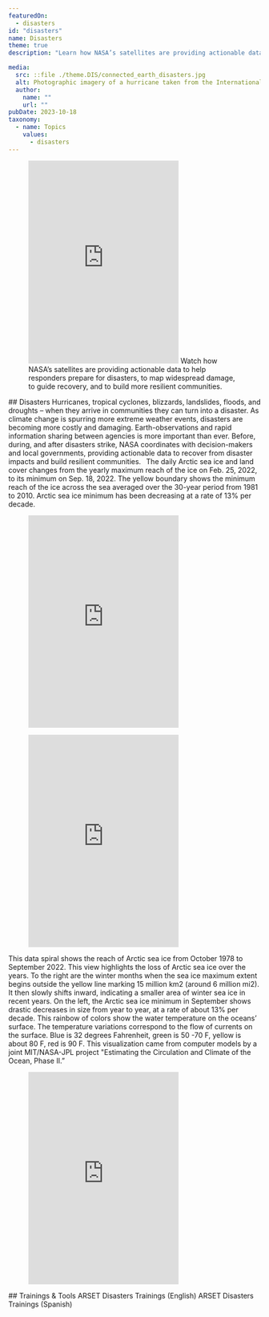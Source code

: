 ```yaml
---
featuredOn:
  - disasters
id: "disasters"
name: Disasters
theme: true
description: "Learn how NASA’s satellites are providing actionable data to help responders prepare for disasters, to map widespread damage, to guide recovery, and to build more resilient communities."

media:
  src: ::file ./theme.DIS/connected_earth_disasters.jpg
  alt: Photographic imagery of a hurricane taken from the International Space Station
  author:
    name: ""
    url: ""
pubDate: 2023-10-18
taxonomy:
  - name: Topics
    values:
      - disasters
---
```


<Block type="wide">
  <Figure>
    <Embed height="405" src="https://www.youtube.com/embed/KmDET3DsdZQ" title="NASA and Hurricanes" />
    <Caption
      attrAuthor='NASA'
      attrUrl='https://nasa.gov/'
    >
      Watch how NASA’s satellites are providing actionable data to help responders prepare for disasters, to map widespread damage, to guide recovery, and to build more resilient communities.
   </Caption>
  </Figure>
</Block>

<Block type="wide">
  <Prose>
  ## Disasters
  Hurricanes, tropical cyclones, blizzards, landslides, floods, and droughts – when they arrive in communities they can turn into a disaster. As climate change is spurring more extreme weather events, disasters are becoming more costly and damaging. Earth-observations and rapid information sharing between agencies is more important than ever. Before, during, and after disasters strike, NASA coordinates with decision-makers and local governments, providing actionable data to recover from disaster impacts and build resilient communities.   
  </Prose>
</Block>

<Block>
  <Prose>
    The daily Arctic sea ice and land cover changes from the yearly maximum reach of the ice on Feb. 25, 2022, to its minimum on Sep. 18, 2022. The yellow boundary shows the minimum reach of the ice across the sea averaged over the 30-year period from 1981 to 2010. Arctic sea ice minimum has been decreasing at a rate of 13% per decade.
  </Prose>
  <Figure>
    <Embed height="424" src="https://www.youtube.com/embed/35QjTwIG-eg" title="Arctic Sea Ice Minimum 2022." />
    <Caption
      attrAuthor='NASA'
      attrUrl='https://nasa.gov/'
    >
    </Caption>
  </Figure>
</Block>

<Block>
  <Figure>
    <Embed height="424" src="https://www.youtube.com/embed/9QMLSKmL4FU" title="Arctic Sea Ice Spiral" />
    <Caption
      attrAuthor='NASA'
      attrUrl='https://nasa.gov/'
    >
    </Caption>
  </Figure>
  <Prose>
    This data spiral shows the reach of Arctic sea ice from October 1978 to September 2022. This view highlights the loss of Arctic sea ice over the years. To the right are the winter months when the sea ice maximum extent begins outside the yellow line marking 15 million km2 (around 6 million mi2). It then slowly shifts inward, indicating a smaller area of winter sea ice in recent years. On the left, the Arctic sea ice minimum in September shows drastic decreases in size from year to year, at a rate of about 13% per decade.
  </Prose>
</Block>

<Block type="full">
  <Prose>
    This rainbow of colors show the water temperature on the oceans’ surface. The temperature variations correspond to the flow of currents on the surface. Blue is 32 degrees Fahrenheit, green is 50 -70 F, yellow is about 80 F, red is 90 F. This visualization came from computer models by a joint MIT/NASA-JPL project "Estimating the Circulation and Climate of the Ocean, Phase II.”
  </Prose>
  <Figure>
    <Embed height="424" src="https://www.youtube.com/embed/TvPjAe4j6qQ" title="Ocean Flows" />
    <Caption
      attrAuthor='NASA'
      attrUrl='https://nasa.gov/'
    >
    </Caption>
  </Figure>
</Block>

<Block type="wide">
  <Prose>
    ## Trainings & Tools
    <Link to="https://appliedsciences.nasa.gov/what-we-do/capacity-building/arset/arset-disasters-training">
      ARSET Disasters Trainings (English)
    </Link>
    <Link to="https://appliedsciences.nasa.gov/what-we-do/capacity-building/arset/arset-disasters-training?title=&languages=5">
      ARSET Disasters Trainings (Spanish)
    </Link>
  </Prose>
</Block>
